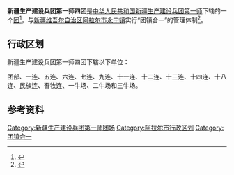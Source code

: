 {{中国乡级行政区
|行政区全称           = 新疆生产建设兵团第一师四团<br>阿拉尔市永宁镇
|上级行政区           = [[新疆生产建设兵团第一师|新疆生产建设兵团第一师]]<br>[[新疆维吾尔自治区|新疆维吾尔自治区]][[阿拉尔市|阿拉尔市]]
|行政区类别           = [[团_(军队)|团]]
}}

'''新疆生产建设兵团第一师四团'''是[[中华人民共和国|中华人民共和国]][[新疆生产建设兵团|新疆生产建设兵团]][[新疆生产建设兵团第一师|第一师]]下辖的一个[[团_(军队)|团]]<ref>{{Cite journal|title=新疆生产建设兵团分布图|author=新疆生产建设兵团年鉴编辑委员会|journal=兵团年鉴|publisher=新疆生产建设兵团年鉴社|doi=10.42437/y.cnki.yxjsc.2021.000007|year=2020|location=乌鲁木齐|page=7-8|issn=1671-3338}}</ref>，与[[新疆维吾尔自治区|新疆维吾尔自治区]][[阿拉尔市|阿拉尔市]][[永宁镇_(阿拉尔市)|永宁镇]]实行“团镇合一”的管理体制<ref>{{cite web |title=兵团一师阿拉尔市永宁镇挂牌 |url=http://mzj.xjbt.gov.cn/c/2018-07-03/5341114.shtml |website=新疆生产建设兵团民政局 |access-date=2020-08-24 |archive-date=2020-08-10 |archive-url=https://web.archive.org/web/20200810084719/http://mzj.xjbt.gov.cn/c/2018-07-03/5341114.shtml |dead-url=no }}</ref>。

== 行政区划 ==
新疆生产建设兵团第一师四团下辖以下单位：

团部、一连、五连、六连、七连、九连、十一连、十二连、十三连、十四连、十八连、民族连、畜牧连、一牛场、二牛场和三牛场。

== 参考资料 ==
{{reflist}}

{{新疆行政区划小作品}}
{{阿拉尔市行政区划}}
{{新疆生产建设兵团第一师}}
{{DEFAULTSORT:4}}
[[Category:新疆生产建设兵团第一师团场|Category:新疆生产建设兵团第一师团场]]
[[Category:阿拉尔市行政区划|Category:阿拉尔市行政区划]]
[[Category:团镇合一|Category:团镇合一]]
